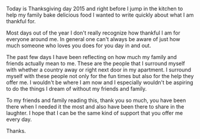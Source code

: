 

Today is Thanksgiving day 2015 and right before I jump in the kitchen to help my family bake delicious food I wanted to write quickly about what I am thankful for.

Most days out of the year I don't really recognize how thankful I am for everyone around me. In general one can't always be aware of just how much someone who loves you does for you day in and out.

The past few days I have been reflecting on how much my family and friends actually mean to me. These are the people that I surround myself with whether a country away or right next door in my apartment. I surround myself with these people not only for the fun times but also for the help they offer me. I wouldn't be where I am now and I especially wouldn't be aspiring to do the things I dream of without my friends and family.

To my friends and family reading this, thank you so much, you have been there when I needed it the most and also have been there to share in the laughter. I hope that I can be the same kind of support that you offer me every day.

Thanks.
